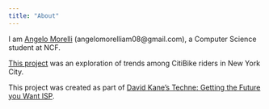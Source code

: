 ```yaml
---
title: "About"
---
```


I am [Angelo Morelli](https://github.com/drainr) (angelomorelliam08@gmail.com), a Computer Science student at NCF.

[This project](https://github.com/drainr/citi-bike-live) was an exploration of trends among CitiBike riders in New York City.

This project was created as part of [David Kane's Techne: Getting the Future you Want ISP](isp.davidkane.info).

